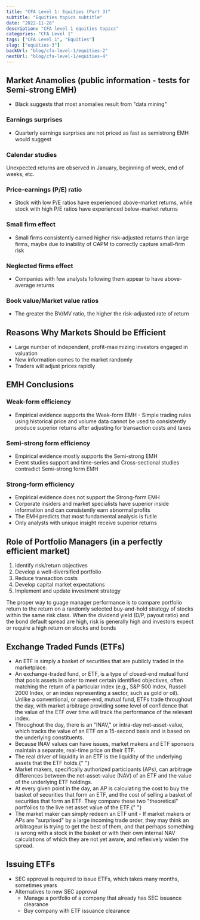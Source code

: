 ```yaml
---
title: "CFA Level 1: Equities (Part 3)"
subtitle: "Equities topics subtitle"
date: "2022-11-28"
description: "CFA level 1 equities topics"
categories: "CFA Level 1"
tags: ["CFA Level 1", "Equities"]
slug: ["equities-3"]
backUrl: "blog/cfa-level-1/equities-2"
nextUrl: "blog/cfa-level-1/equities-4"
---
```


## Market Anamolies (public information - tests for Semi-strong EMH)

- Black suggests that most anomalies result from "data mining"

### Earnings surprises

- Quarterly earnings surprises are not priced as fast as semistrong EMH would suggest

### Calendar studies

Unexpected returns are observed in January, beginning of week, end of weeks, etc.

### Price-earnings (P/E) ratio

- Stock with low P/E ratios have experienced above-market returns, while stock with high P/E ratios have experienced below-market returns

### Small firm effect

- Small firms consistently earned higher risk-adjusted returns than large firms, maybe due to inability of CAPM to correctly capture small-firm risk

### Neglected firms effect

- Companies with few analysts following them appear to have above-average returns

### Book value/Market value ratios

- The greater the BV/MV ratio, the higher the risk-adjusted rate of return

## Reasons Why Markets Should be Efficient

- Large number of independent, profit-maximizing investors engaged in valuation
- New information comes to the market randomly
- Traders will adjust prices rapidly

## EMH Conclusions

### Weak-form efficiency

- Empirical evidence supports the Weak-form EMH - Simple trading rules using historical price and volume data cannot be used to consistently produce superior returns after adjusting for transaction costs and taxes

### Semi-strong form efficiency

- Empirical evidence mostly supports the Semi-strong EMH
- Event studies support and time-series and Cross-sectional studies contradict Semi-strong form EMH

### Strong-form efficiency

- Empirical evidence does not support the Strong-form EMH
- Corporate insiders and market specialists have superior inside information and can consistently earn abnormal profits
- The EMH predicts that most fundamental analysis is futile
- Only analysts with unique insight receive superior returns

## Role of Portfolio Managers (in a perfectly efficient market)

1.  Identify risk/return objectives
2.  Develop a well-diversified portfolio
3.  Reduce transaction costs
4.  Develop capital market expectations
5.  Implement and update investment strategy

<Note>
  The proper way to guage manager performance is to compare portfolio return to
  the return on a randomly selected buy-and-hold strategy of stocks within the
  same risk class.
</Note>
<Note>
  When the dividend yield (D/P, payout ratio) and the bond default spread are
  high, risk is generally high and investors expect or require a high return on
  stocks and bonds
</Note>

## Exchange Traded Funds (ETFs)

- An ETF is simply a basket of securities that are publicly traded in the marketplace.
- An exchange-traded fund, or ETF, is a type of closed-end mutual fund that pools assets in order to meet certain identified objectives, often matching the return of a particular index (e.g., S&P 500 Index, Russell 2000 Index, or an index representing a sector, such as gold or oil). Unlike a conventional, or open-end, mutual fund, ETFs trade throughout the day, with market arbitrage providing some level of confidence that the value of the ETF over time will track the performance of the relevant index.
- Throughout the day, there is an "INAV," or intra-day net-asset-value, which tracks the value of an ETF on a 15-second basis and is based on the underlying constituents.
- Because INAV values can have issues, market makers and ETF sponsors maintain a separate, real-time price on their ETF.
- The real driver of liquidity in an ETF is the liquidity of the underlying assets that the ETF holds.{" "}
- Market makers, specifically authorized participants (APs), can arbitrage differences between the net-asset-value (NAV) of an ETF and the value of the underlying ETF holdings.
- At every given point in the day, an AP is calculating the cost to buy the basket of securities that form an ETF, and the cost of selling a basket of securities that form an ETF. They compare these two "theoretical" portfolios to the live net asset value of the ETF.{" "}
- The market maker can simply redeem an ETF unit - If market makers or APs are "surprised" by a large incoming trade order, they may think an arbitrageur is trying to get the best of them, and that perhaps something is wrong with a stock in the basket or with their own internal NAV calculations of which they are not yet aware, and reflexively widen the spread.

## Issuing ETFs

- SEC approval is required to issue ETFs, which takes many months, sometimes years
- Alternatives to new SEC approval
  - Manage a portfolio of a company that already has SEC issuance clearance
  - Buy company with ETF issuance clearance
